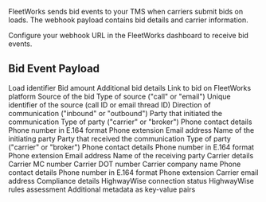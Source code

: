 FleetWorks sends bid events to your TMS when carriers submit bids on loads. The webhook payload contains bid details and carrier information.

<Note>
  Configure your webhook URL in the FleetWorks dashboard to receive bid events.
</Note>

## Bid Event Payload

<ParamField path="loadId" type="string" required>
  Load identifier
</ParamField>

<ParamField path="amount" type="number" required>
  Bid amount
</ParamField>

<ParamField path="notes" type="string">
  Additional bid details
</ParamField>

<ParamField path="url" type="string">
  Link to bid on FleetWorks platform
</ParamField>

<ParamField path="source" type="object" required>
  Source of the bid
  <Expandable>
    <ParamField path="sourceType" type="string" required>
      Type of source ("call" or "email")
    </ParamField>
    <ParamField path="id" type="string" required>
      Unique identifier of the source (call ID or email thread ID)
    </ParamField>
    <ParamField path="direction" type="string" required>
      Direction of communication ("inbound" or "outbound")
    </ParamField>
    <ParamField path="fromParty" type="object" required>
      Party that initiated the communication
      <Expandable>
        <ParamField path="partyType" type="string" required>
          Type of party ("carrier" or "broker")
        </ParamField>
        <ParamField path="phone" type="object">
          Phone contact details
          <Expandable>
            <ParamField path="number" type="string">
              Phone number in E.164 format
            </ParamField>
            <ParamField path="extension" type="string">
              Phone extension
            </ParamField>
          </Expandable>
        </ParamField>
        <ParamField path="email" type="string">
          Email address
        </ParamField>
        <ParamField path="name" type="string">
          Name of the initiating party
        </ParamField>
      </Expandable>
    </ParamField>
    <ParamField path="toParty" type="object" required>
      Party that received the communication
      <Expandable>
        <ParamField path="partyType" type="string" required>
          Type of party ("carrier" or "broker")
        </ParamField>
        <ParamField path="phone" type="object">
          Phone contact details
          <Expandable>
            <ParamField path="number" type="string">
              Phone number in E.164 format
            </ParamField>
            <ParamField path="extension" type="string">
              Phone extension
            </ParamField>
          </Expandable>
        </ParamField>
        <ParamField path="email" type="string">
          Email address
        </ParamField>
        <ParamField path="name" type="string">
          Name of the receiving party
        </ParamField>
      </Expandable>
    </ParamField>
  </Expandable>
</ParamField>

<ParamField path="carrier" type="object">
  Carrier details
  <Expandable>
    <ParamField path="mcNumber" type="string">
      Carrier MC number
    </ParamField>
    <ParamField path="dotNumber" type="string">
      Carrier DOT number
    </ParamField>
    <ParamField path="companyName" type="string">
      Carrier company name
    </ParamField>
    <ParamField path="phone" type="object">
      Phone contact details
      <Expandable>
        <ParamField path="number" type="string">
          Phone number in E.164 format
        </ParamField>
        <ParamField path="extension" type="string">
          Phone extension
        </ParamField>
      </Expandable>
    </ParamField>
    <ParamField path="email" type="string">
      Carrier email address
    </ParamField>
    <ParamField path="compliance" type="object">
      Compliance details
      <Expandable>
        <ParamField path="hwConnectionStatus" type="string">
          HighwayWise connection status
        </ParamField>
        <ParamField path="hwRulesAssessment" type="string">
          HighwayWise rules assessment
        </ParamField>
      </Expandable>
    </ParamField>
  </Expandable>
</ParamField>

<ParamField path="metadata" type="object">
  Additional metadata as key-value pairs
</ParamField>
